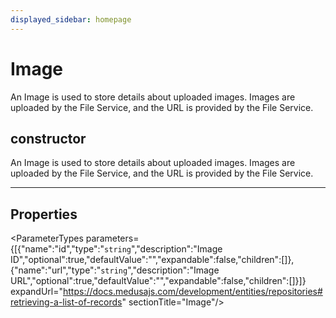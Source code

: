 ```yaml
---
displayed_sidebar: homepage
---
```



# Image

An Image is used to store details about uploaded images. Images are uploaded by the File Service, and the URL is provided by the File Service.

## constructor

An Image is used to store details about uploaded images. Images are uploaded by the File Service, and the URL is provided by the File Service.

___

## Properties

<ParameterTypes parameters={[{"name":"id","type":"`string`","description":"Image ID","optional":true,"defaultValue":"","expandable":false,"children":[]},{"name":"url","type":"`string`","description":"Image URL","optional":true,"defaultValue":"","expandable":false,"children":[]}]} expandUrl="https://docs.medusajs.com/development/entities/repositories#retrieving-a-list-of-records" sectionTitle="Image"/>
